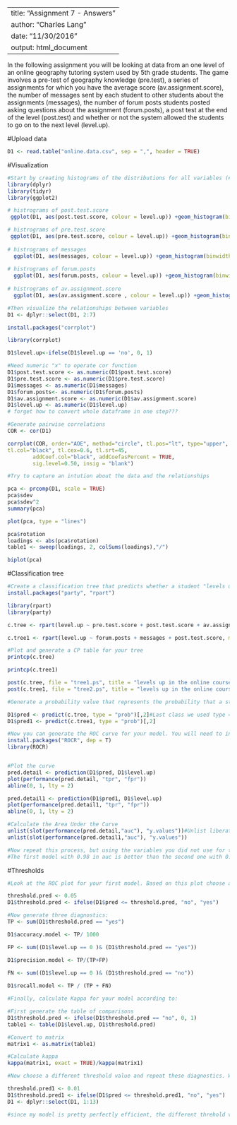 ----
title: "Assignment 7 - Answers"
author: "Charles Lang"
date: "11/30/2016"
output: html_document
---

In the following assignment you will be looking at data from an one level of an online geography tutoring system used by 5th grade students. The game involves a pre-test of geography knowledge (pre.test), a series of assignments for which you have the average score (av.assignment.score),  the number of messages sent by each student to other students about the assignments (messages), the number of forum posts students posted asking questions about the assignment (forum.posts), a post test at the end of the level (post.test) and whether or not the system allowed the students to go on to the next level (level.up).  

#Upload data
```r
D1 <- read.table("online.data.csv", sep = ",", header = TRUE)
```

#Visualization 
```r
#Start by creating histograms of the distributions for all variables (#HINT: look up "facet" in the ggplot documentation)
library(dplyr)
library(tidyr)
library(ggplot2)

# histrograms of post.test.score
 ggplot(D1, aes(post.test.score, colour = level.up)) +geom_histogram(binwidth = 0.01)

# histrograms of pre.test.score
 ggplot(D1, aes(pre.test.score, colour = level.up)) +geom_histogram(binwidth = 0.01)
 
# histrograms of messages
  ggplot(D1, aes(messages, colour = level.up)) +geom_histogram(binwidth = 0.01)
 
# histrograms of forum.posts
  ggplot(D1, aes(forum.posts, colour = level.up)) +geom_histogram(binwidth = 1)
 
# histrograms of av.assignment.score
  ggplot(D1, aes(av.assignment.score , colour = level.up)) +geom_histogram(binwidth = 0.01)
```

```r
#Then visualize the relationships between variables
D1 <- dplyr::select(D1, 2:7)

install.packages("corrplot")

library(corrplot)

D1$level.up<-ifelse(D1$level.up == 'no', 0, 1)

#Need numeric "x" to operate cor function
D1$post.test.score <- as.numeric(D1$post.test.score)
D1$pre.test.score <- as.numeric(D1$pre.test.score)
D1$messages <- as.numeric(D1$messages)
D1$forum.posts<- as.numeric(D1$forum.posts)
D1$av.assignment.score <- as.numeric(D1$av.assignment.score)
D1$level.up <- as.numeric(D1$level.up)
# forget how to convert whole dataframe in one step???

#Generate pairwise correlations
COR <- cor(D1)

corrplot(COR, order="AOE", method="circle", tl.pos="lt", type="upper",        
tl.col="black", tl.cex=0.6, tl.srt=45, 
        addCoef.col="black", addCoefasPercent = TRUE,
        sig.level=0.50, insig = "blank")
```

```r
#Try to capture an intution about the data and the relationships

pca <- prcomp(D1, scale = TRUE)
pca$sdev
pca$sdev^2
summary(pca)

plot(pca, type = "lines")
```

```r
pca$rotation
loadings <- abs(pca$rotation)
table1 <- sweep(loadings, 2, colSums(loadings),"/")

biplot(pca)
```

#Classification tree
```r
#Create a classification tree that predicts whether a student "levels up" in the online course using three variables of your choice (As we did last time, set all controls to their minimums)
install.packages("party", "rpart")

library(rpart)
library(party)

c.tree <- rpart(level.up ~ pre.test.score + post.test.score + av.assignment.score, method="class", data=D1,control = rpart.control(minsplit = 1,minbucket = 1,cp=0.6025))

c.tree1 <- rpart(level.up ~ forum.posts + messages + post.test.score, method="class", data=D1,control = rpart.control(minsplit = 1,minbucket = 1,cp=0.0375))

#Plot and generate a CP table for your tree 
printcp(c.tree)

printcp(c.tree1)

post(c.tree, file = "tree1.ps", title = "levels up in the online course")
post(c.tree1, file = "tree2.ps", title = "levels up in the online course")
```

```r
#Generate a probability value that represents the probability that a student levels up based your classification tree 

D1$pred <- predict(c.tree, type = "prob")[,2]#Last class we used type = "class" which predicted the classification for us, this time we are using type = "prob" to see the probability that our classififcation is based on.
D1$pred1 <- predict(c.tree1, type = "prob")[,2]
```

```r
#Now you can generate the ROC curve for your model. You will need to install the package ROCR to do this.
install.packages("ROCR", dep = T)
library(ROCR)


#Plot the curve
pred.detail <- prediction(D1$pred, D1$level.up) 
plot(performance(pred.detail, "tpr", "fpr"))
abline(0, 1, lty = 2)

pred.detail1 <- prediction(D1$pred1, D1$level.up) 
plot(performance(pred.detail1, "tpr", "fpr"))
abline(0, 1, lty = 2)
```

```r
#Calculate the Area Under the Curve
unlist(slot(performance(pred.detail,"auc"), "y.values"))#Unlist liberates the AUC value from the "performance" object created by ROCR
unlist(slot(performance(pred.detail1,"auc"), "y.values"))
```

``` r
#Now repeat this process, but using the variables you did not use for the previous model and compare the plots & results of your two models. Which one do you think was the better model? Why?
#The first model with 0.98 in auc is better than the second one with 0.85in auc. The first model has 0.98 of auc indicates an extreme perfection on the varibles compositions; thus second model is less in perfectiveness compared to the first model.
```

#Thresholds
```r
#Look at the ROC plot for your first model. Based on this plot choose a probability threshold that balances capturing the most correct predictions against false positives. Then generate a new variable in your data set that classifies each student according to your chosen threshold.

threshold.pred <- 0.05
D1$threshold.pred <- ifelse(D1$pred <= threshold.pred, "no", "yes")

#Now generate three diagnostics:
TP <- sum(D1$threshold.pred == "yes")

D1$accuracy.model <- TP/ 1000

FP <- sum((D1$level.up == 0 )& (D1$threshold.pred == "yes"))

D1$precision.model <- TP/(TP+FP)
 
FN <- sum((D1$level.up == 0 )& (D1$threshold.pred == "no"))

D1$recall.model <- TP / (TP + FN)

#Finally, calculate Kappa for your model according to:

#First generate the table of comparisons
D1$threshold.pred <- ifelse(D1$threshold.pred == "no", 0, 1)
table1 <- table(D1$level.up, D1$threshold.pred)

#Convert to matrix
matrix1 <- as.matrix(table1)

#Calculate kappa
kappa(matrix1, exact = TRUE)/kappa(matrix1)

#Now choose a different threshold value and repeat these diagnostics. What conclusions can you draw about your two thresholds?

threshold.pred1 <- 0.01
D1$threshold.pred1 <- ifelse(D1$pred <= threshold.pred1, "no", "yes")
D1 <- dplyr::select(D1, 1:13)

#since my model is pretty perfectly efficient, the different threhold value atucally produces about the same classifications on students, which result in the same accuracy and precision recall diagnostics.
```


